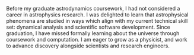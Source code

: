 Before my graduate astrodynamics coursework, I had not considered 
a career in astrophysics research. I was delighted to learn that 
astrophysical phenomena are studied in ways which align with my 
current technical skill set: dynamical analysis and scientific software 
development. Since graduation, I have missed formally learning 
about the universe through coursework and computation. I am 
eager to grow as a physicist, and work to advance discovery
alongside scientists and research engineers. 